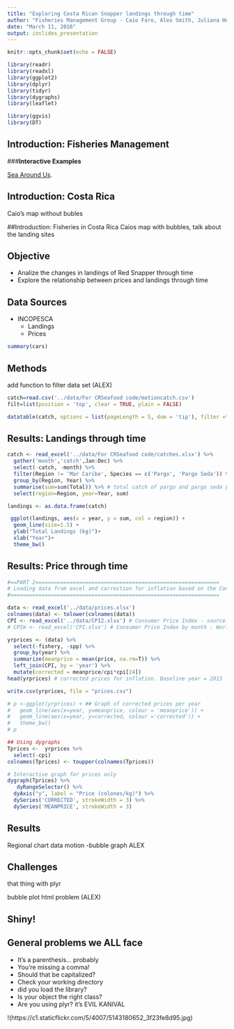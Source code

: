 ```yaml
---
title: "Exploring Costa Rican Snapper landings through time"
author: "Fisheries Management Group - Caio Faro, Alex Smith, Juliana Herrera"
date: "March 11, 2016"
output: ioslides_presentation
---
```


```r
knitr::opts_chunk$set(echo = FALSE)

library(readr)
library(readxl)
library(ggplot2)
library(dplyr)
library(tidyr)
library(dygraphs)
library(leaflet)

library(ggvis)
library(DT)

```

## Introduction: Fisheries Management

###**Interactive Examples**

[Sea Around Us](http://www.seaaroundus.org/data/#/spatial-catch).

## Introduction: Costa Rica
Caio's map without bubles

##Introduction: Fisheries in Costa Rica
Caios map with bubbles, talk about the landing sites

## Objective

- Analize the changes in landings of Red Snapper through time
- Explore the relationship between prices and landings through time 


## Data Sources

- INCOPESCA
  - Landings
  - Prices

```r
summary(cars)
```

## Methods

add function to filter data set (ALEX)
```r

catch=read.csv('../data/For CRSeafood code/motioncatch.csv')
filt=list(position = 'top', clear = TRUE, plain = FALSE)

datatable(catch, options = list(pageLength = 5, dom = 'tip'), filter =filt, class = "compact")
```

## Results: Landings through time

```r

catch <- read_excel('../data/For CRSeafood code/catches.xlsx') %>%
  gather('month','catch',Jan:Dec) %>%
  select(-catch, -month) %>% 
  filter(Region != 'Mar Caribe', Species == c('Pargo', 'Pargo Seda')) %>% 
  group_by(Region, Year) %>% 
  summarise(sum=sum(Total)) %>% # total catch of pargo and pargo seda per region and year
  select(region=Region, year=Year, sum)

landings <- as.data.frame(catch)

 ggplot(landings, aes(x = year, y = sum, col = region)) +
  geom_line(size=1.5) +
  ylab("Total Landings (kg)")+
  xlab("Year")+
  theme_bw()

```

## Results: Price through time

```r
#==PART 2===========================================================
# Loading data from excel and correction for inflation based on the Consumer Price Index (CPI)
#===================================================================

data <- read_excel('../data/prices.xlsx') 
colnames(data) <- tolower(colnames(data))
CPI <- read_excel('../data/CPI2.xlsx') # Consumer Price Index - source: World Bank
# CPIm <- read_excel('CPI.xlsx') # Consumer Price Index by month : World Bank

yrprices <- (data) %>%
  select(-fishery, -spp) %>%
  group_by(year) %>% 
  summarize(meanprice = mean(price, na.rm=T)) %>% 
  left_join(CPI, by = 'year') %>%
  mutate(corrected = meanprice/cpi*cpi[24])
head(yrprices) # corrected prices for inflation. Baseline year = 2013

write.csv(yrprices, file = "prices.csv")

# p <-ggplot(yrprices) + ## Graph of corrected prices per year
#   geom_line(aes(x=year, y=meanprice, colour = 'meanprice')) +
#   geom_line(aes(x=year, y=corrected, colour ='corrected')) +
#   theme_bw()
# p


```

```r
## Using dygraphs
Tprices <-  yrprices %>% 
  select(-cpi)
colnames(Tprices) <- toupper(colnames(Tprices))

# Interactive graph for prices only
dygraph(Tprices) %>% 
   dyRangeSelector() %>% 
  dyAxis("y", label = "Price (colones/kg)") %>% 
  dySeries('CORRECTED', strokeWidth = 3) %>% 
  dySeries('MEANPRICE', strokeWidth = 3)
```

## Results
Regional chart data motion -bubble graph ALEX

## Challenges
that thing with plyr

bubble plot html problem (ALEX)

## Shiny!

## General problems we ALL face
- It's a parenthesis... probably
- You're missing a comma!
- Should that be capitalized?
- Check your working directory
- did you load the library?
- Is your object the right class?
- Are you using plyr? it's EVIL KANIVAL

!(https://c1.staticflickr.com/5/4007/5143180652_3f23fe8d95.jpg)